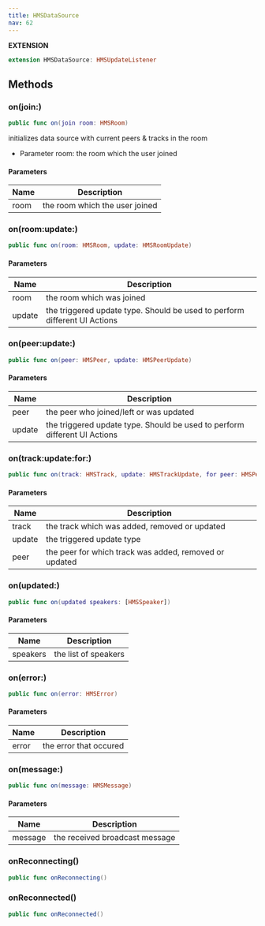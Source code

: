```yaml
---
title: HMSDataSource
nav: 62
---
```


**EXTENSION**

```swift
extension HMSDataSource: HMSUpdateListener
```

## Methods

### on(join:)

```swift
public func on(join room: HMSRoom)
```

initializes data source with current peers & tracks in the room

-   Parameter room: the room which the user joined

#### Parameters

| Name | Description                    |
| ---- | ------------------------------ |
| room | the room which the user joined |

### on(room:update:)

```swift
public func on(room: HMSRoom, update: HMSRoomUpdate)
```

#### Parameters

| Name   | Description                                                               |
| ------ | ------------------------------------------------------------------------- |
| room   | the room which was joined                                                 |
| update | the triggered update type. Should be used to perform different UI Actions |

### on(peer:update:)

```swift
public func on(peer: HMSPeer, update: HMSPeerUpdate)
```

#### Parameters

| Name   | Description                                                               |
| ------ | ------------------------------------------------------------------------- |
| peer   | the peer who joined/left or was updated                                   |
| update | the triggered update type. Should be used to perform different UI Actions |

### on(track:update:for:)

```swift
public func on(track: HMSTrack, update: HMSTrackUpdate, for peer: HMSPeer)
```

#### Parameters

| Name   | Description                                            |
| ------ | ------------------------------------------------------ |
| track  | the track which was added, removed or updated          |
| update | the triggered update type                              |
| peer   | the peer for which track was added, removed or updated |

### on(updated:)

```swift
public func on(updated speakers: [HMSSpeaker])
```

#### Parameters

| Name     | Description          |
| -------- | -------------------- |
| speakers | the list of speakers |

### on(error:)

```swift
public func on(error: HMSError)
```

#### Parameters

| Name  | Description            |
| ----- | ---------------------- |
| error | the error that occured |

### on(message:)

```swift
public func on(message: HMSMessage)
```

#### Parameters

| Name    | Description                    |
| ------- | ------------------------------ |
| message | the received broadcast message |

### onReconnecting()

```swift
public func onReconnecting()
```

### onReconnected()

```swift
public func onReconnected()
```

